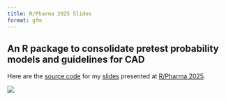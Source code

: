 ---
title: R/Pharma 2025 Slides
format: gfm
---

## An R package to consolidate pretest probability models and guidelines for CAD

Here are the [source code](https://github.com/JauntyJJS/RPharma2025_pretestcad){target="_blank"} for my [slides](https://jauntyjjs.github.io/RPharma2025_pretestcad/){target="_blank"} presented at [R/Pharma 2025](https://rinpharma.com/){target="_blank"}.

![](share-card.png){fig-alt="Title slide of An R package to consolidate pretest probability models and guidelines for CAD presented at R/Pharma 2025." fig-align="center"}
